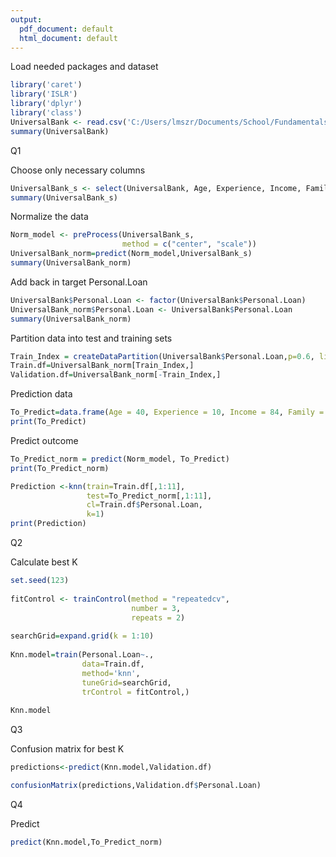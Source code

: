 ---
output:
  pdf_document: default
  html_document: default
---
Load needed packages and dataset
```{r}
library('caret')
library('ISLR')
library('dplyr')
library('class')
UniversalBank <- read.csv('C:/Users/lmszr/Documents/School/Fundamentals of Machine Learning/UniversalBank.csv')
summary(UniversalBank)
```
Q1

Choose only necessary columns
```{r}
UniversalBank_s <- select(UniversalBank, Age, Experience, Income, Family, CCAvg, Education, Mortgage, Securities.Account, CD.Account, Online, CreditCard)
summary(UniversalBank_s)
```

Normalize the data
```{r}
Norm_model <- preProcess(UniversalBank_s,  
                         method = c("center", "scale")) 
UniversalBank_norm=predict(Norm_model,UniversalBank_s) 
summary(UniversalBank_norm) 
```
Add back in target Personal.Loan
```{r}
UniversalBank$Personal.Loan <- factor(UniversalBank$Personal.Loan)
UniversalBank_norm$Personal.Loan <- UniversalBank$Personal.Loan
summary(UniversalBank_norm)
```
Partition data into test and training sets
```{r}
Train_Index = createDataPartition(UniversalBank$Personal.Loan,p=0.6, list=FALSE)
Train.df=UniversalBank_norm[Train_Index,] 
Validation.df=UniversalBank_norm[-Train_Index,]  
```

Prediction data
```{r}
To_Predict=data.frame(Age = 40, Experience = 10, Income = 84, Family = 2, CCAvg = 2, Education = 2, Mortgage = 0, Securities.Account = 0, CD.Account = 0, Online = 1, CreditCard = 1)
print(To_Predict)
```
Predict outcome
```{r}
To_Predict_norm = predict(Norm_model, To_Predict) 
print(To_Predict_norm) 
```
```{r}
Prediction <-knn(train=Train.df[,1:11],  
                 test=To_Predict_norm[,1:11], 
                 cl=Train.df$Personal.Loan, 
                 k=1) 
print(Prediction) 
```
Q2

Calculate best K

```{r}
set.seed(123)
 
fitControl <- trainControl(method = "repeatedcv", 
                           number = 3, 
                           repeats = 2) 
 
searchGrid=expand.grid(k = 1:10) 
 
Knn.model=train(Personal.Loan~.,  
                data=Train.df, 
                method='knn', 
                tuneGrid=searchGrid, 
                trControl = fitControl,) 
 
Knn.model 
```
Q3

Confusion matrix for best K

```{r}
predictions<-predict(Knn.model,Validation.df)

confusionMatrix(predictions,Validation.df$Personal.Loan) 
```
Q4

Predict 

```{r}
predict(Knn.model,To_Predict_norm) 
```

